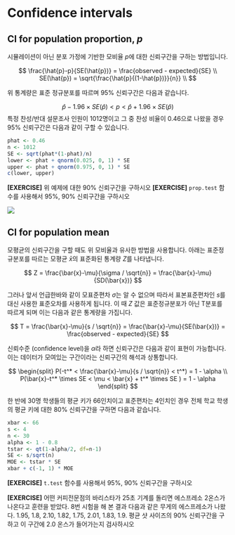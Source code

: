 
# Confidence intervals

## CI for population proportion, $p$

시뮬레이션이 아닌 분포 가정에 기반한 모비율 $p$에 대한 신뢰구간을 구하는 방법입니다. 

$$
\frac{\hat{p}-p}{SE(\hat{p})} = \frac{observed - expected}{SE} \\
SE(\hat{p}) = \sqrt{\frac{\hat{p}{(1-\hat{p})}}{n}} \\
$$

위 통계량은 표준 정규분포를 따르며 95% 신뢰구간은 다음과 같습니다. 

$$
\hat{p}-1.96 \times SE(\hat{p}) < p < \hat{p}+1.96 \times SE(\hat{p}) 
$$
특정 찬성/반대 설문조사 인원이 1012명이고 그 중 찬성 비율이 0.46으로 나왔을 경우 95% 신뢰구간은 다음과 같이 구할 수 있습니다. 

```r
phat <- 0.46
n <- 1012
SE <- sqrt(phat*(1-phat)/n)
lower <- phat + qnorm(0.025, 0, 1) * SE
upper <- phat + qnorm(0.975, 0, 1) * SE
c(lower, upper)
```

**[EXERCISE]** 위 예제에 대한 90% 신뢰구간을 구하시오
**[EXERCISE]** ```prop.test``` 함수를 사용해서 95%, 90% 신뢰구간을 구하시오 


![](images/08/01.PNG)


## CI for population mean

모평균의 신뢰구간을 구할 때도 위 모비율과 유사한 방법을 사용합니다. 아래는 표준정규분포를 따르는 모평균 $\bar{x}$의 표준화된 통계량 $Z$를 나타냅니다. 

$$
Z = \frac{\bar{x}-\mu}{\sigma / \sqrt{n}} = \frac{\bar{x}-\mu}{SD(\bar{x})} 
$$

그러나 앞서 언급한바와 같이 모표준편차 $\sigma$는 알 수 없으며 따라서 표본표준편차인 $s$를 대신 사용한 표준오차를 사용하게 됩니다. 이 때 $Z$ 값은 표준정규분포가 아닌 T분포를 따르게 되며 이는 다음과 같은 통계량을 가집니다. 

$$
T = \frac{\bar{x}-\mu}{s / \sqrt{n}} = \frac{\bar{x}-\mu}{SE(\bar{x})} = \frac{observed - expected}{SE}
$$

신뢰수준 (confidence level)을 $\alpha$라 하면 신뢰구간은 다음과 같이 표현이 가능합니다. 이는 데이터가 모여있는 구간이라는 신뢰구간의 해석과 상통합니다. 

$$
\begin{split}
P(-t^* < \frac{\bar{x}-\mu}{s / \sqrt{n}} < t^*) = 1 - \alpha \\
P(\bar{x}-t^* \times SE < \mu < \bar{x} + t^* \times SE ) = 1 - \alpha 
\end{split}
$$


한 반에 30명 학생들의 평균 키가 66인치이고 표준편차는 4인치인 경우 전체 학교 학생의 평균 키에 대한 80% 신뢰구간을 구하면 다음과 같습니다. 

```r
xbar <- 66 
s <- 4
n <- 30
alpha <- 1 - 0.8
tstar <- qt(1-alpha/2, df=n-1)
SE <- s/sqrt(n)
MOE <- tstar * SE
xbar + c(-1, 1) * MOE
```


**[EXERCISE]** ```t.test``` 함수를 사용해서 95%, 90% 신뢰구간을 구하시오 


**[EXERCISE]** 어떤 커피전문점의 바리스타가 25초 기계를 돌리면 에스프레소 2온스가 나온다고 훈련을 받았다. 8번 시험을 해 본 결과 다음과 같은 무게의 에스프레소가 나왔다. 1.95, 1.8, 2.10, 1.82, 1.75, 2.01, 1.83, 1.9. 평균 샷 사이즈의 90% 신뢰구간을 구하고 이 구간에 2.0 온스가 들어가는지 검사하시오







